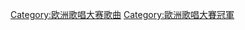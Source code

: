 {{Category explanation|獲得欧洲歌唱大赛冠軍的歌曲條目}}

[[Category:欧洲歌唱大赛歌曲|Category:欧洲歌唱大赛歌曲]]
[[Category:歐洲歌唱大賽冠軍|Category:歐洲歌唱大賽冠軍]]